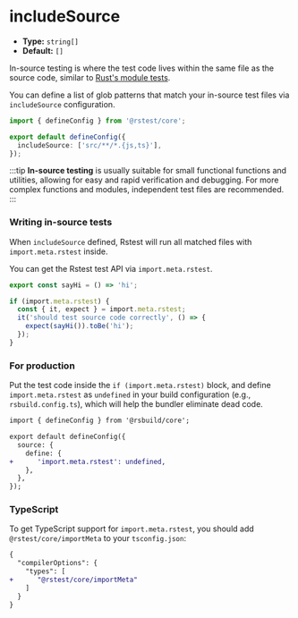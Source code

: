 # includeSource

- **Type:** `string[]`
- **Default:** `[]`

In-source testing is where the test code lives within the same file as the source code, similar to [Rust's module tests](https://doc.rust-lang.org/book/ch11-03-test-organization.html#the-tests-module-and-cfgtest).

You can define a list of glob patterns that match your in-source test files via `includeSource` configuration.

```ts
import { defineConfig } from '@rstest/core';

export default defineConfig({
  includeSource: ['src/**/*.{js,ts}'],
});
```

:::tip
**In-source testing** is usually suitable for small functional functions and utilities, allowing for easy and rapid verification and debugging. For more complex functions and modules, independent test files are recommended.
:::

### Writing in-source tests

When `includeSource` defined, Rstest will run all matched files with `import.meta.rstest` inside.

You can get the Rstest test API via `import.meta.rstest`.

```ts title=src/helper.ts
export const sayHi = () => 'hi';

if (import.meta.rstest) {
  const { it, expect } = import.meta.rstest;
  it('should test source code correctly', () => {
    expect(sayHi()).toBe('hi');
  });
}
```

### For production

Put the test code inside the `if (import.meta.rstest)` block, and define `import.meta.rstest` as `undefined` in your build configuration (e.g., `rsbuild.config.ts`), which will help the bundler eliminate dead code.

```diff title=rsbuild.config.ts
import { defineConfig } from '@rsbuild/core';

export default defineConfig({
  source: {
    define: {
+      'import.meta.rstest': undefined,
    },
  },
});
```

### TypeScript

To get TypeScript support for `import.meta.rstest`, you should add `@rstest/core/importMeta` to your `tsconfig.json`:

```diff title=tsconfig.json
{
  "compilerOptions": {
    "types": [
+      "@rstest/core/importMeta"
    ]
  }
}
```
